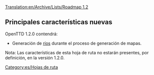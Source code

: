 [[Translation:en/Archive/Lists/Roadmap 1.2]]
{{es/Encabezamiento hoja de ruta|
Anterior=es/Archive/Lists/Hoja de ruta 1.1|
Actual=Hoja de ruta 1.2|
Siguiente=es/Hoja de ruta 1.3|
}}

==Principales características nuevas==

OpenTTD 1.2.0 contendrá:

* Generación de [[es/Ríos|ríos]] durante el proceso de generación de mapas.


Nota: Las características de esta hoja de ruta no estarán presentes, por definición, en la versión 1.2.0.
[[Category:es/Hojas de ruta]]